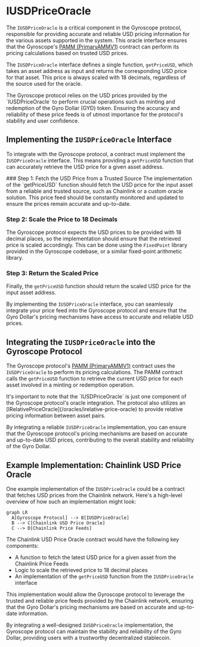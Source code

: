 
# IUSDPriceOracle

The `IUSDPriceOracle` is a critical component in the Gyroscope protocol, responsible for providing accurate and reliable USD pricing information for the various assets supported in the system. This oracle interface ensures that the Gyroscope's [PAMM (PrimaryAMMV1)](/core-contracts/pamm) contract can perform its pricing calculations based on trusted USD prices.

The `IUSDPriceOracle` interface defines a single function, `getPriceUSD`, which takes an asset address as input and returns the corresponding USD price for that asset. This price is always scaled with 18 decimals, regardless of the source used for the oracle.

<Callout type="info">
The Gyroscope protocol relies on the USD prices provided by the `IUSDPriceOracle` to perform crucial operations such as minting and redemption of the Gyro Dollar (GYD) token. Ensuring the accuracy and reliability of these price feeds is of utmost importance for the protocol's stability and user confidence.
</Callout>

## Implementing the `IUSDPriceOracle` Interface

To integrate with the Gyroscope protocol, a contract must implement the `IUSDPriceOracle` interface. This means providing a `getPriceUSD` function that can accurately retrieve the USD price for a given asset address.

<Steps>
### Step 1: Fetch the USD Price from a Trusted Source
The implementation of the `getPriceUSD` function should fetch the USD price for the input asset from a reliable and trusted source, such as Chainlink or a custom oracle solution. This price feed should be constantly monitored and updated to ensure the prices remain accurate and up-to-date.

### Step 2: Scale the Price to 18 Decimals
The Gyroscope protocol expects the USD prices to be provided with 18 decimal places, so the implementation should ensure that the retrieved price is scaled accordingly. This can be done using the `FixedPoint` library provided in the Gyroscope codebase, or a similar fixed-point arithmetic library.

### Step 3: Return the Scaled Price
Finally, the `getPriceUSD` function should return the scaled USD price for the input asset address.
</Steps>

By implementing the `IUSDPriceOracle` interface, you can seamlessly integrate your price feed into the Gyroscope protocol and ensure that the Gyro Dollar's pricing mechanisms have access to accurate and reliable USD prices.

## Integrating the `IUSDPriceOracle` into the Gyroscope Protocol

The Gyroscope protocol's [PAMM (PrimaryAMMV1)](/core-contracts/pamm) contract uses the `IUSDPriceOracle` to perform its pricing calculations. The PAMM contract calls the `getPriceUSD` function to retrieve the current USD price for each asset involved in a minting or redemption operation.

<Callout type="info">
It's important to note that the `IUSDPriceOracle` is just one component of the Gyroscope protocol's oracle integration. The protocol also utilizes an [IRelativePriceOracle](/oracles/irelative-price-oracle) to provide relative pricing information between asset pairs.
</Callout>

By integrating a reliable `IUSDPriceOracle` implementation, you can ensure that the Gyroscope protocol's pricing mechanisms are based on accurate and up-to-date USD prices, contributing to the overall stability and reliability of the Gyro Dollar.

## Example Implementation: Chainlink USD Price Oracle

One example implementation of the `IUSDPriceOracle` could be a contract that fetches USD prices from the Chainlink network. Here's a high-level overview of how such an implementation might look:

```mermaid
graph LR
  A[Gyroscope Protocol] --> B[IUSDPriceOracle]
  B --> C[Chainlink USD Price Oracle]
  C --> D[Chainlink Price Feeds]
```

The Chainlink USD Price Oracle contract would have the following key components:

- A function to fetch the latest USD price for a given asset from the Chainlink Price Feeds
- Logic to scale the retrieved price to 18 decimal places
- An implementation of the `getPriceUSD` function from the `IUSDPriceOracle` interface

This implementation would allow the Gyroscope protocol to leverage the trusted and reliable price feeds provided by the Chainlink network, ensuring that the Gyro Dollar's pricing mechanisms are based on accurate and up-to-date information.

By integrating a well-designed `IUSDPriceOracle` implementation, the Gyroscope protocol can maintain the stability and reliability of the Gyro Dollar, providing users with a trustworthy decentralized stablecoin.